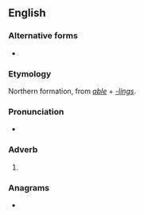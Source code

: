 ==English==

===Alternative forms===
* {{l|en|ablins}}

===Etymology===
Northern formation, from ''[[able]]'' + ''[[-lings]]''.

===Pronunciation===
* {{IPA|/ˈeɪ.blɪnz/|lang=en}}

===Adverb===
{{en-adv|-}}

# {{lb|en|British|dialectal}} {{alternative form of|aiblins|lang=en}}

===Anagrams===
* {{anagrams|en|balings}}